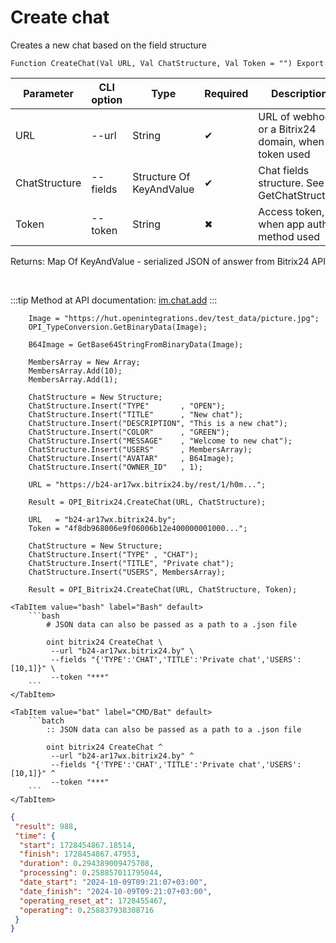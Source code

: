 ﻿---
sidebar_position: 1
description: Create chat and other functions to work with Bitrix24 in the Open Integration Package, a free open-source integration library for 1C:Enterprise 8, OneScript and CLI
keywords: [1C, 1С, 1С:Enterprise, 1С:Enterprise 8.3, API, Integration, Services, Exchange, OneScript, CLI, Bitrix24]
---


# Create chat
 Creates a new chat based on the field structure



`Function CreateChat(Val URL, Val ChatStructure, Val Token = "") Export`

  | Parameter | CLI option | Type | Required | Description |
  |-|-|-|-|-|
  | URL | --url | String | &#x2714; | URL of webhook or a Bitrix24 domain, when token used |
  | ChatStructure | --fields | Structure Of KeyAndValue | &#x2714; | Chat fields structure. See GetChatStructure |
  | Token | --token | String | &#x2716; | Access token, when app auth method used |

  
  Returns:  Map Of KeyAndValue - serialized JSON of answer from Bitrix24 API

<br/>

:::tip
Method at API documentation: [im.chat.add](https://dev.1c-bitrix.ru/learning/course/?COURSE_ID=93&LESSON_ID=12093)
:::
<br/>



```bsl title="1C:Enterprise/OneScript code example"
    Image = "https://hut.openintegrations.dev/test_data/picture.jpg";
    OPI_TypeConversion.GetBinaryData(Image);

    B64Image = GetBase64StringFromBinaryData(Image);

    MembersArray = New Array;
    MembersArray.Add(10);
    MembersArray.Add(1);

    ChatStructure = New Structure;
    ChatStructure.Insert("TYPE"       , "OPEN");
    ChatStructure.Insert("TITLE"      , "New chat");
    ChatStructure.Insert("DESCRIPTION", "This is a new chat");
    ChatStructure.Insert("COLOR"      , "GREEN");
    ChatStructure.Insert("MESSAGE"    , "Welcome to new chat");
    ChatStructure.Insert("USERS"      , MembersArray);
    ChatStructure.Insert("AVATAR"     , B64Image);
    ChatStructure.Insert("OWNER_ID"   , 1);

    URL = "https://b24-ar17wx.bitrix24.by/rest/1/h0m...";

    Result = OPI_Bitrix24.CreateChat(URL, ChatStructure);

    URL   = "b24-ar17wx.bitrix24.by";
    Token = "4f8db968006e9f06006b12e400000001000...";

    ChatStructure = New Structure;
    ChatStructure.Insert("TYPE" , "CHAT");
    ChatStructure.Insert("TITLE", "Private chat");
    ChatStructure.Insert("USERS", MembersArray);

    Result = OPI_Bitrix24.CreateChat(URL, ChatStructure, Token);
```
 

 <Tabs>
  
    <TabItem value="bash" label="Bash" default>
        ```bash
            # JSON data can also be passed as a path to a .json file
            
            oint bitrix24 CreateChat \
             --url "b24-ar17wx.bitrix24.by" \
             --fields "{'TYPE':'CHAT','TITLE':'Private chat','USERS':[10,1]}" \
             --token "***"
        ```
    </TabItem>
  
    <TabItem value="bat" label="CMD/Bat" default>
        ```batch
            :: JSON data can also be passed as a path to a .json file
            
            oint bitrix24 CreateChat ^
             --url "b24-ar17wx.bitrix24.by" ^
             --fields "{'TYPE':'CHAT','TITLE':'Private chat','USERS':[10,1]}" ^
             --token "***"
        ```
    </TabItem>
</Tabs>


```json title="Result"
{
 "result": 988,
 "time": {
  "start": 1728454867.18514,
  "finish": 1728454867.47953,
  "duration": 0.294389009475708,
  "processing": 0.258857011795044,
  "date_start": "2024-10-09T09:21:07+03:00",
  "date_finish": "2024-10-09T09:21:07+03:00",
  "operating_reset_at": 1728455467,
  "operating": 0.258837938308716
 }
}
```
